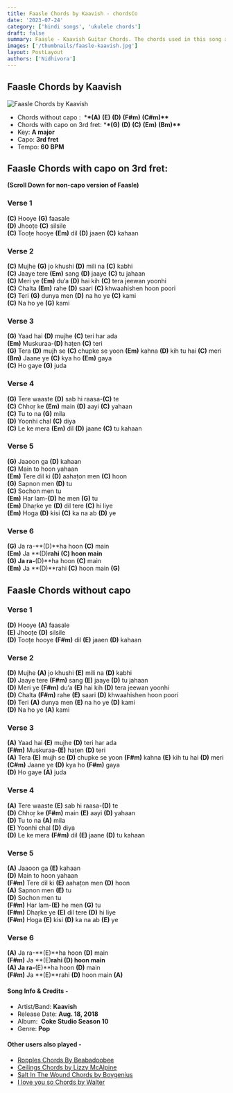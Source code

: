 ```yaml
---
title: Faasle Chords by Kaavish - chordsCo
date: '2023-07-24'
category: ['hindi songs', 'ukulele chords']
draft: false
summary: Faasle - Kaavish Guitar Chords. The chords used in this song are (E) (D) (F#m) (A) (C#m). The key of this song is A. capo on 3rd fret.
images: ['/thumbnails/faasle-kaavish.jpg']
layout: PostLayout
authors: ['Nidhivora']
---
```


## Faasle Chords by Kaavish

![Faasle Chords by Kaavish](/thumbnails/faasle-kaavish.jpg)

- Chords without capo :  \***\*(A)** **(E)** **(D)** **(F#m)** **(C#m)\*\***
- Chords with capo on 3rd fret: \***\*(G)** **(D)** **(C)** **(Em)** **(Bm)\*\***
- Key: **A major**
- Capo: **3rd fret**
- Tempo: **60** **BPM**

## Faasle Chords with capo on 3rd fret:

**(Scroll Down for non-capo version of Faasle)**

### Verse 1

**(C)** Hooye **(G)** faasale\
**(D)** Jhooṭe **(C)** silsile\
**(C)** Tooṭe hooye **(Em)** dil **(D)** jaaen **(C)** kahaan

### Verse 2

**(C)** Mujhe **(G)** jo khushi **(D)** mili na **(C)** kabhi\
**(C)** Jaaye tere **(Em)** sang **(D)** jaaye **(C)** tu jahaan\
**(C)** Meri ye **(Em)** du‘a **(D)** hai kih **(C)** tera jeewan yoonhi\
**(C)** Chalta **(Em)** rahe **(D)** saari **(C)** khwaahishen hoon poori\
**(C)** Teri **(G)** dunya men **(D)** na ho ye **(C)** kami\
**(C)** Na ho ye **(G)** kami

### Verse 3

**(G)** Yaad hai **(D)** mujhe **(C)** teri har ada\
**(Em)** Muskuraa-**(D)** haṭen **(C)** teri\
**(G)** Tera **(D)** mujh se **(C)** chupke se yoon **(Em)** kahna **(D)** kih tu hai **(C)** meri\
**(Bm)** Jaane ye **(C)** kya ho **(Em)** gaya\
**(C)** Ho gaye **(G)** juda

### Verse 4

**(G)** Tere waaste **(D)** sab hi raasa-**(C)** te\
**(C)** Chhoṛ ke **(Em)** main **(D)** aayi **(C)** yahaan\
**(C)** Tu to na **(G)** mila\
**(D)** Yoonhi chal **(C)** diya\
**(C)** Le ke mera **(Em)** dil **(D)** jaane **(C)** tu kahaan

### Verse 5

**(G)** Jaaoon ga **(D)** kahaan\
**(C)** Main to hoon yahaan\
**(Em)** Tere dil ki **(D)** aahaṭon men **(C)** hoon\
**(G)** Sapnon men **(D)** tu\
**(C)** Sochon men tu\
**(Em)** Har lam-**(D)** he men **(G)** tu\
**(Em)** Dhaṛke ye **(D)** dil tere **(C)** hi liye\
**(Em)** Hoga **(D)** kisi **(C)** ka na ab **(D)** ye

### Verse 6

**(G)** Ja ra-**(D)**ha hoon **(C)** main\
**(Em)** Ja **(D)**rahi **(C)** hoon main\
**(G)** Ja ra-**(D)**ha hoon **(C)** main\
**(Em)** Ja **(D)**rahi **(C)** hoon main **(G)**

## Faasle Chords without capo

### Verse 1

**(D)** Hooye **(A)** faasale\
**(E)** Jhooṭe **(D)** silsile\
**(D)** Tooṭe hooye **(F#m)** dil **(E)** jaaen **(D)** kahaan

### Verse 2

**(D)** Mujhe **(A)** jo khushi **(E)** mili na **(D)** kabhi\
**(D)** Jaaye tere **(F#m)** sang **(E)** jaaye **(D)** tu jahaan\
**(D)** Meri ye **(F#m)** du‘a **(E)** hai kih **(D)** tera jeewan yoonhi\
**(D)** Chalta **(F#m)** rahe **(E)** saari **(D)** khwaahishen hoon poori\
**(D)** Teri **(A)** dunya men **(E)** na ho ye **(D)** kami\
**(D)** Na ho ye **(A)** kami

### Verse 3

**(A)** Yaad hai **(E)** mujhe **(D)** teri har ada\
**(F#m)** Muskuraa-**(E)** haṭen **(D)** teri\
**(A)** Tera **(E)** mujh se **(D)** chupke se yoon **(F#m)** kahna **(E)** kih tu hai **(D)** meri\
**(C#m)** Jaane ye **(D)** kya ho **(F#m)** gaya\
**(D)** Ho gaye **(A)** juda

### Verse 4

**(A)** Tere waaste **(E)** sab hi raasa-**(D)** te\
**(D)** Chhoṛ ke **(F#m)** main **(E)** aayi **(D)** yahaan\
**(D)** Tu to na **(A)** mila\
**(E)** Yoonhi chal **(D)** diya\
**(D)** Le ke mera **(F#m)** dil **(E)** jaane **(D)** tu kahaan

### Verse 5

**(A)** Jaaoon ga **(E)** kahaan\
**(D)** Main to hoon yahaan\
**(F#m)** Tere dil ki **(E)** aahaṭon men **(D)** hoon\
**(A)** Sapnon men **(E)** tu\
**(D)** Sochon men tu\
**(F#m)** Har lam-**(E)** he men **(G)** tu\
**(F#m)** Dhaṛke ye **(E)** dil tere **(D)** hi liye\
**(F#m)** Hoga **(E)** kisi **(D)** ka na ab **(E)** ye

### Verse 6

**(A)** Ja ra-**(E)**ha hoon **(D)** main\
**(F#m)** Ja **(E)**rahi **(D)** hoon main\
**(A)** Ja ra-**(E)**ha hoon **(D)** main\
**(F#m)** Ja **(E)**rahi **(D)** hoon main **(A)**

#### Song Info & Credits -

- Artist/Band: **Kaavish**
- Release Date: **Aug. 18, 2018**
- Album:  **Coke Studio Season 10**
- Genre: **Pop**

#### Other users also played -

- [Ropples Chords By Beabadoobee](https://www.chordsco.com/chords/ripples-chords-by-beabadoobee)
- [Ceilings Chords by Lizzy McAlpine](https://www.chordsco.com/chords/ceilings-chords-by-lizzy-mcalpine)
- [Salt In The Wound Chords by Boygenius](https://www.chordsco.com/chords/salt-in-the-wound-chords-by-boygenius)
- [I love you so Chords by Walter](https://www.chordsco.com/chords/i-love-you-so-chords-by-walter)
